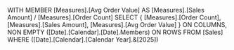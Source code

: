 WITH
  MEMBER [Measures].[Avg Order Value] AS [Measures].[Sales Amount] / [Measures].[Order Count]
SELECT
  { [Measures].[Order Count], [Measures].[Sales Amount], [Measures].[Avg Order Value] } ON COLUMNS,
  NON EMPTY ([Date].[Calendar].[Date].Members) ON ROWS
FROM [Sales]
WHERE ([Date].[Calendar].[Calendar Year].&[2025])
